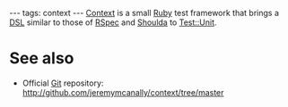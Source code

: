 ---
tags: context
---
[[Context]] is a small [[Ruby]] test framework that brings a [[DSL]] similar to those of [[RSpec]] and [[Shoulda]] to [[Test::Unit]].

= See also =

* Official [[Git]] repository: http://github.com/jeremymcanally/context/tree/master

